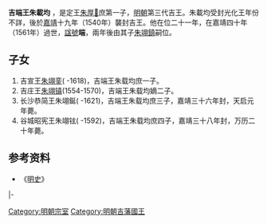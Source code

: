 '''吉端王朱載均''' {{BD|1527年||1561年|catIdx=Z朱}}，是定王[[朱厚𤊻|朱厚𤊻]]庶第一子，[[明朝|明朝]]第三代吉王。朱載均受封光化王年份不詳，後於[[嘉靖|嘉靖]]十九年（1540年）襲封吉王。他在位二十一年，在嘉靖四十年（1561年）過世，[[諡號|諡號]]'''端'''，兩年後由其子[[朱翊鎮|朱翊鎮]]嗣位。

==子女==
#吉宣王[[朱翊銮|朱翊銮]](  -1618)，吉端王朱载均庶一子。
#吉庄王[[朱翊镇|朱翊镇]](1554-1570)，吉端王朱载均嫡二子。
#长沙恭简王朱翊鋋(  -1621)，吉端王朱载均庶三子，嘉靖三十六年封，天启元年薨。
#谷城昭宪王朱翊铉(  -1592)，吉端王朱载均庶四子，嘉靖三十八年封，万历二十年薨。

==参考资料==
*《[[明史|明史]]》

{{s-start}}
{{s-none|無|[[明朝|明政府]]封之}}
{{s-ttl|title=[[明朝藩王列表_(吉王系)#光化國|明光化國國王]]|years=？—1540年}}
{{s-none|無|晉封吉王，封國廢除}}
|-
{{s-bef|before=父定王[[朱厚𤊻|朱厚𤊻]]}}
{{s-ttl|title=[[明朝藩王列表_(吉王系)|明吉國國王]]|years=1540年－1561年}}
{{s-aft|after=子莊王[[朱翊鎮|朱翊鎮]]}}
{{end}}

[[Category:明朝宗室|Category:明朝宗室]]
[[Category:明朝吉藩國王|Category:明朝吉藩國王]]